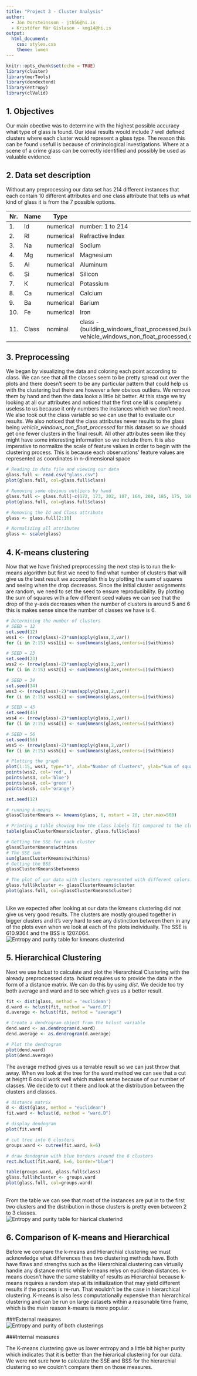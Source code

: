 ```yaml
---
title: "Project 3 - Cluster Analysis"
author: 
  - Jón Þorsteinsson - jth56@hi.is
  - Kristófer Már Gíslason - kmg14@hi.is
output: 
  html_document:
    css: styles.css
    theme: lumen
---
```




```r
knitr::opts_chunk$set(echo = TRUE)
library(cluster)
library(merTools)
library(dendextend)
library(entropy)
library(clValid)

```

## 1. Objectives

Our main obective was to determine with the highest possible accuracy what type of glass is found. Our ideal results would include 7 well defined clusters where each cluster would represent a glass type. The reason this can be found usefull is because of criminological investigations. Where at a scene of a crime glass can be correctly identified and possibly be used as valuable evidence.


## 2. Data set description

Without any preprocessing our data set has 214 different instances that each contain 10 different attributes and one class attribute that tells us what kind of glass it is from the 7 possible options.

| Nr. | Name | Type | Description |
| --- | ---- | ---- | ----------- |
| 1. | Id| numerical | number: 1 to 214 |
| 2. | RI| numerical | Refractive Index |
| 3. | Na| numerical | Sodium |
| 4. | Mg| numerical | Magnesium |
| 5. | Al| numerical | Aluminum |
| 6. | Si| numerical | Silicon |
| 7. | K | numerical | Potassium |
| 8. | Ca| numerical | Calcium|
| 9. | Ba |numerical | Barium |
| 10. |Fe |numerical | Iron| 
| 11. | Class | nominal | class - (building_windows_float_processed,building_windows_non_float_processed,vehicle_windows_float_processed, vehicle_windows_non_float_processed,containers,tableware,headlamps)|

## 3. Preprocessing

We began by visualizing the data and coloring each point according to class. We can see that all the classes seem to be pretty spread out over the plots and there doesn't seem to be any particular pattern that could help us with the clustering but there are however a few obvious outliers. We remove them by hand and then the data looks a little bit better. At this stage we try looking at all our attributes and noticed that the first one **Id** is completely useless to us because it only numbers the instances which we don't need. We also took out the class variable so we can use that to evaluate our results. We also noticed that the class attributes never results to the glass being *vehicle_windows_non_float_processed* for this dataset so we should get one fewer clusters in the final result. All other attributes seem like they might have some interesting information so we include them.
It is also imperative to normalize the scale of feature values in order to begin with the clustering process. This is because each observations' feature values are represented as coordinates in n-dimensional space


```r
# Reading in data file and viewing our data
glass.full <- read.csv("glass.csv")
plot(glass.full, col=glass.full$class)

# Removing some obvious outliers by hand
glass.full <- glass.full[-c(172, 173, 202, 107, 164, 208, 185, 175, 108, 186, 187),]
plot(glass.full, col=glass.full$class)

# Removing the Id and Class attribute
glass <- glass.full[2:10]

# Normalizing all attributes 
glass <- scale(glass)
```

## 4. K-means clustering
Now that we have finished preprocessing the next step is to run the k-means algorithm but first we need to find what number of clusters that will give us the best result we accomplish this by plotting the sum of squares and seeing when the drop decreases. Since the initial cluster assignments are random, we need to set the seed to ensure reproducibility. 
By plotting the sum of squares with a few different seed values we can see that the drop of the y-axis decreases when the number of clusters is around 5 and 6 this is makes sense since the number of classes we have is 6.

```r
# Determining the number of clusters
# SEED = 12
set.seed(12)
wss1 <- (nrow(glass)-2)*sum(apply(glass,2,var))
for (i in 2:15) wss1[i] <- sum(kmeans(glass,centers=i)$withinss)

# SEED = 23
set.seed(23)
wss2 <- (nrow(glass)-2)*sum(apply(glass,2,var))
for (i in 2:15) wss2[i] <- sum(kmeans(glass,centers=i)$withinss)

# SEED = 34
set.seed(34)
wss3 <- (nrow(glass)-2)*sum(apply(glass,2,var))
for (i in 2:15) wss3[i] <- sum(kmeans(glass,centers=i)$withinss)

# SEED = 45
set.seed(45)
wss4 <- (nrow(glass)-2)*sum(apply(glass,2,var))
for (i in 2:15) wss4[i] <- sum(kmeans(glass,centers=i)$withinss)

# SEED = 56
set.seed(56)
wss5 <- (nrow(glass)-2)*sum(apply(glass,2,var))
for (i in 2:15) wss5[i] <- sum(kmeans(glass,centers=i)$withinss)

# Plotting the graph
plot(1:15, wss1, type="b", xlab="Number of Clusters", ylab="Sum of squares")
points(wss2, col='red', )
points(wss3, col='blue')
points(wss4, col='green')
points(wss5, col='orange')
```


```r
set.seed(12)

# running k-means 
glassClusterKmeans <- kmeans(glass, 6, nstart = 20, iter.max=500)

# Printing a table showing how the class labels fit compared to the clusters. 
table(glassClusterKmeans$cluster, glass.full$class)

# Getting the SSE for each cluster
glassClusterKmeans$withinss
# The SSE sum
sum(glassClusterKmeans$withinss)
# Getting the BSS
glassClusterKmeans$betweenss

# The plot of our data with clusters represented with different colors.
glass.full$kcluster <- glassClusterKmeans$cluster
plot(glass.full, col=glassClusterKmeans$cluster)
```
\
Like we expected after looking at our data the kmeans clustering did not give us very good results. The clusters are mostly grouped together in bigger clusters and it's very hard to see any distinction between them in any of the plots even when we look at each of the plots individually. The SSE is 610.9364 and the BSS is 1207.064.
\
![Entropy and purity table for kmeans clusterind](kmeans.png)

## 5. Hierarchical Clustering
Next we use *hclust* to calculate and plot the Hierarchical Clustering with the already preproccessed data. *hclust* requires us to provide the data in the form of a distance matrix. We can do this by using *dist*. We decide too try both average and ward and to see which gives us a better result.

```r

fit <- dist(glass, method = 'euclidean')
d.ward <- hclust(fit, method = "ward.D")
d.average <- hclust(fit, method = "average")

# Create a dendrogram object from the hclust variable
dend.ward <- as.dendrogram(d.ward)
dend.average <- as.dendrogram(d.average)

# Plot the dendrogram 
plot(dend.ward)
plot(dend.average)

```

The average method gives us a terrable result so we can just throw that away. When we look at the tree for the ward method we can see that a cut at height 6 could work well which makes sense because of our number of classes. We decide to cut it there and look at the distribution between the clusters and classes.

```r
# distance matrix
d <- dist(glass, method = "euclidean") 
fit.ward <- hclust(d, method = "ward.D")

# display dendogram
plot(fit.ward)

# cut tree into 6 clusters
groups.ward <- cutree(fit.ward, k=6)

# draw dendogram with blue borders around the 6 clusters 
rect.hclust(fit.ward, k=6, border="blue")

table(groups.ward, glass.full$class)
glass.full$hcluster <- groups.ward
plot(glass.full, col=groups.ward)
```
\
From the table we can see that most of the instances are put in to the first two clusters and the distribution in those clusters is pretty even between 2 to 3 classes.
\
![Entropy and purity table for hiarical clusterind](hclust.png)


## 6. Comparison of K-means and Hierarchical

Before we compare the k-means and Hierarchial clustering we must acknowledge what differences thes two clustering methods have. Both have flaws and strengths such as the Hierarchical clustering can virtually handle any distance metric while k-means relys on euclidean distances. k-means doesn't have the same stability of results as Hierarchial because k-means requires a random step at its initialization that may yield different results if the process is re-run. That wouldn't be the case in hierarchical clustering.
K-means is also less computationally expensive than hierarchical clustering and can be run on large datasets within a reasonable time frame, which is the main reason k-means is more popular.  

###External measures
\
![Entropy and purity of both clusterings](EPcompare.png)
\

###Internal measures


The K-means clustering gave us lower entropy and a little bit higher purity which indicates that it is better than the hierarical clustering for our data. We were not sure how to calculate the SSE and BSS for the hierarchial clustering so we couldn't compare them on those measures.















